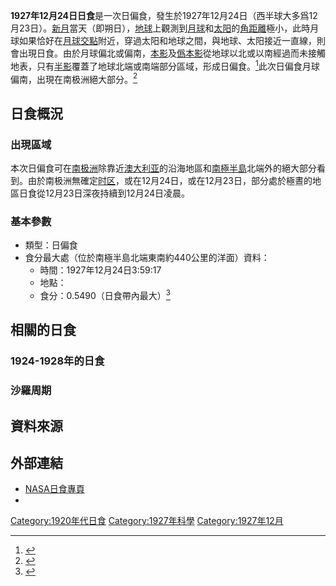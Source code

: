 {{Infobox Solar eclipse
| Year        = 1927
| Month       = 12
| Day         = 24
| Type        = 日偏食
| Image       = SE1927Dec24P.png
| Image size  = 200px
| Image intro = 1927年12月24日日偏食路徑圖
  <!--   日食資料   -->
| Gamma       = -1.2416
| Mag         = 0.5490
| Saros       = 150
| Saros total = 71
| Saros seq   = 12
  <!--     食甚     -->
| Duration    = 
| Location    = [[南極半島|南極半島]]北端東南約440公里的[[南冰洋|南冰洋]]
| Coords      = {{coord|66.1|S|47.7|W}}
| Width       = 
  <!--   開始時間   -->
| Partial     = 
| Start type  = 
| Centre      = 
| Greatest    = 3:59:17
  <!--     倒數     -->
| hour        = 03
| minute      = 59
| second      = 17
| Duration_s  = 
}}
'''1927年12月24日日食'''是一次日偏食，發生於1927年12月24日（西半球大多爲12月23日）。[[新月|新月]]當天（即朔日），[[地球|地球]]上觀測到[[月球|月球]]和[[太阳|太阳]]的[[角距離|角距離]]極小，此時月球如果恰好在[[月球交點|月球交點]]附近，穿過太阳和地球之間，與地球、太阳接近一直線，則會出現日食。由於月球偏北或偏南，[[本影|本影]]及[[僞本影|僞本影]]從地球以北或以南經過而未接觸地表，只有[[半影|半影]]覆蓋了地球北端或南端部分區域，形成日偏食。<ref name="astron">{{cite web|author=樊忠玉|title=日（月）食|url=http://www.astron.ac.cn/bencandy-51-1630-1.htm|publisher=中国天文科普网|accessdate=2016-03-30|archive-date=2014-09-17|archive-url=https://web.archive.org/web/20140917080048/http://www.astron.ac.cn/bencandy-51-1630-1.htm|dead-url=no}}</ref>此次日偏食月球偏南，出現在南极洲絕大部分。<ref name="NASAGIF">{{cite web|author=Fred Espenak|title=Paritial Solar Eclipse of 1927 Dec 24|url=http://eclipse.gsfc.nasa.gov/SEplot/SEplot1901/SE1927Dec24P.GIF|publisher=NASA Eclipse Web Site|accessdate=2016-03-30|archive-date=2020-10-20|archive-url=https://web.archive.org/web/20201020054431/https://eclipse.gsfc.nasa.gov/SEplot/SEplot1901/SE1927Dec24P.GIF|dead-url=no}}{{en}}</ref>

== 日食概況 ==
=== 出現區域 ===
本次日偏食可在[[南极洲|南极洲]]除靠近[[澳大利亚|澳大利亚]]的沿海地區和[[南極半島|南極半島]]北端外的絕大部分看到。由於南极洲無確定[[时区|时区]]，或在12月24日，或在12月23日，部分處於極晝的地區日食從12月23日深夜持續到12月24日凌晨。

=== 基本參數 ===
{{NoteUTC}}
* 類型：日偏食
* 食分最大處（位於南極半島北端東南約440公里的洋面）資料：
** 時間：1927年12月24日3:59:17
** 地點：{{coord|66.1|S|47.7|W}}
** 食分：0.5490（日食帶內最大）<ref name="Besselian">{{cite web|author=Fred Espenak|title=Besselian Elements - Paritial Solar Eclipse of 1927 Dec 24|url=http://eclipse.gsfc.nasa.gov/SEsearch/SEdata.php?Ecl=19271224|publisher=NASA Eclipse Web Site|accessdate=2016-03-30|archive-date=2020-10-28|archive-url=https://web.archive.org/web/20201028083543/https://eclipse.gsfc.nasa.gov/SEsearch/SEdata.php?Ecl=19271224|dead-url=no}}{{en}}</ref>

== 相關的日食 ==
=== 1924-1928年的日食 ===
{{Solar eclipse set 1924-1928}}

=== 沙羅周期 ===
{{Solar Saros series 150}}

== 資料來源 ==
{{reflist}}

== 外部連結 ==
{{日食主題}}
* [http://eclipse.gsfc.nasa.gov/solar.html NASA日食專頁]{{Wayback|url=http://eclipse.gsfc.nasa.gov/solar.html |date=20190108200537 }}{{en}}
* {{Partial solar eclipse NASA reference|1901/SE1927Dec24P|19271224}}

{{Solar eclipses
|nature=日偏食
|previous=[[1927年6月29日日食|1927年6月29日日食]]
|natureprevious=日全食
|next=[[1928年5月19日日食|1928年5月19日日食]]
|naturenext=日偏食
|previoussamenature=[[1924年8月30日日食|1924年8月30日日食]]
|nextsamenature=[[1928年5月19日日食|1928年5月19日日食]]
}}
{{日食}}

[[Category:1920年代日食|Category:1920年代日食]]
[[Category:1927年科學|Category:1927年科學]]
[[Category:1927年12月|Category:1927年12月]]